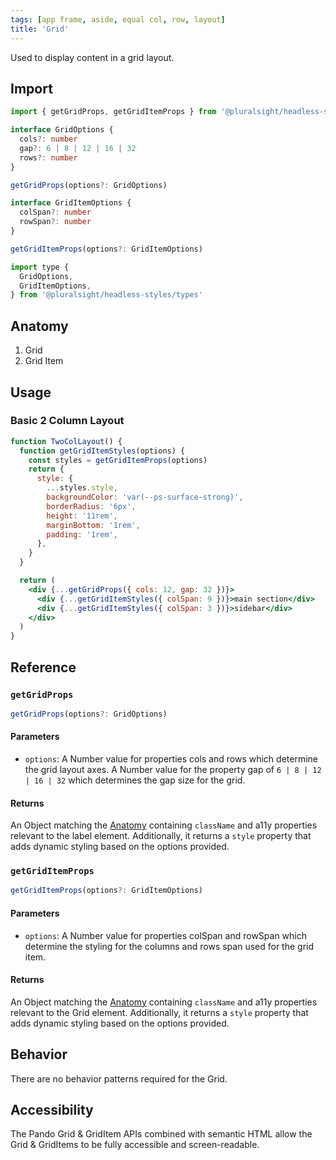 ```yaml
---
tags: [app frame, aside, equal col, row, layout]
title: 'Grid'
---
```



<p className="size-xxl">Used to display content in a grid layout.</p>

<DocsLinkBar
  github="https://github.com/pluralsight/pando/tree/main/packages/headless-styles/src/components/Grid"
  figma="https://www.figma.com/file/ZmH4XsZS5WnKeo28ylM5x1/Pando-UI-kit-(Web)?node-id=1214%3A50560&t=YLA3FBYLefNvfeuf-0"
/>

## Import

```javascript
import { getGridProps, getGridItemProps } from '@pluralsight/headless-styles'
```

```typescript
interface GridOptions {
  cols?: number
  gap?: 6 | 8 | 12 | 16 | 32
  rows?: number
}

getGridProps(options?: GridOptions)
```

```typescript
interface GridItemOptions {
  colSpan?: number
  rowSpan?: number
}

getGridItemProps(options?: GridItemOptions)
```

```javascript
import type {
  GridOptions,
  GridItemOptions,
} from '@pluralsight/headless-styles/types'
```

## Anatomy

1. Grid
2. Grid Item

## Usage

### Basic 2 Column Layout

```jsx live
function TwoColLayout() {
  function getGridItemStyles(options) {
    const styles = getGridItemProps(options)
    return {
      style: {
        ...styles.style,
        backgroundColor: 'var(--ps-surface-strong)',
        borderRadius: '6px',
        height: '11rem',
        marginBottom: '1rem',
        padding: '1rem',
      },
    }
  }

  return (
    <div {...getGridProps({ cols: 12, gap: 32 })}>
      <div {...getGridItemStyles({ colSpan: 9 })}>main section</div>
      <div {...getGridItemStyles({ colSpan: 3 })}>sidebar</div>
    </div>
  )
}
```

## Reference

### `getGridProps`

```typescript
getGridProps(options?: GridOptions)
```

#### Parameters

- `options`: A Number value for properties cols and rows which determine the grid layout axes. A Number value for the property gap of `6 | 8 | 12 | 16 | 32` which determines the gap size for the grid.

#### Returns

An Object matching the [Anatomy](#anatomy) containing `className` and a11y properties relevant to the label element. Additionally, it returns a `style` property that adds dynamic styling based on the options provided.

### `getGridItemProps`

```typescript
getGridItemProps(options?: GridItemOptions)
```

#### Parameters

- `options`: A Number value for properties colSpan and rowSpan which determine the styling for the columns and rows span used for the grid item.

#### Returns

An Object matching the [Anatomy](#anatomy) containing `className` and a11y properties relevant to the Grid element. Additionally, it returns a `style` property that adds dynamic styling based on the options provided.

## Behavior

There are no behavior patterns required for the Grid.

## Accessibility

The Pando Grid & GridItem APIs combined with semantic HTML allow the Grid & GridItems to be fully accessible and screen-readable.
